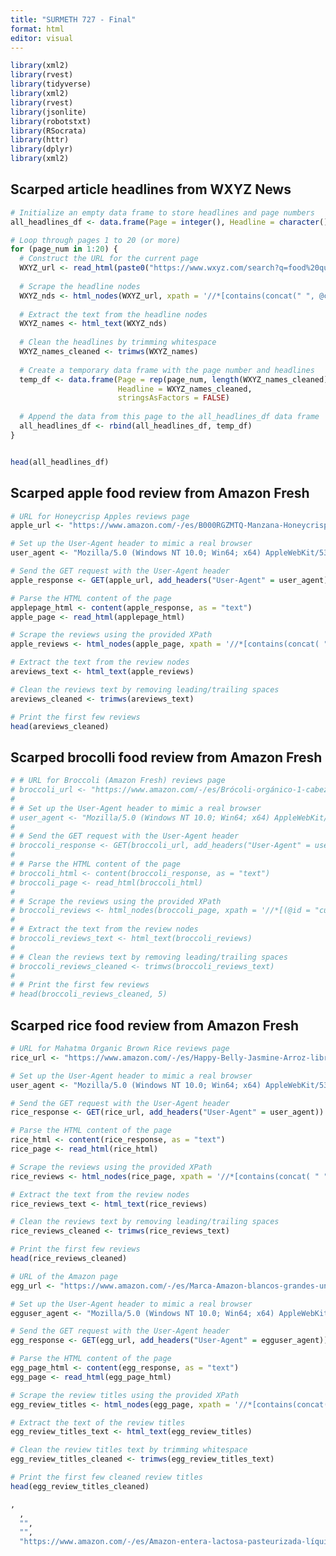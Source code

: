 ```yaml
---
title: "SURMETH 727 - Final"
format: html
editor: visual
---
```


```r
library(xml2)
library(rvest)
library(tidyverse)
library(xml2)
library(rvest)
library(jsonlite)
library(robotstxt)
library(RSocrata)
library(httr)     
library(dplyr)    
library(xml2)     
```

## Scarped article headlines from WXYZ News 
```r
# Initialize an empty data frame to store headlines and page numbers
all_headlines_df <- data.frame(Page = integer(), Headline = character(), stringsAsFactors = FALSE)

# Loop through pages 1 to 20 (or more)
for (page_num in 1:20) {
  # Construct the URL for the current page
  WXYZ_url <- read_html(paste0("https://www.wxyz.com/search?q=food%20quality&p=", page_num))
  
  # Scrape the headline nodes
  WXYZ_nds <- html_nodes(WXYZ_url, xpath = '//*[contains(concat(" ", @class, " "), " ListItem-title ")]')
  
  # Extract the text from the headline nodes
  WXYZ_names <- html_text(WXYZ_nds)
  
  # Clean the headlines by trimming whitespace
  WXYZ_names_cleaned <- trimws(WXYZ_names)
  
  # Create a temporary data frame with the page number and headlines
  temp_df <- data.frame(Page = rep(page_num, length(WXYZ_names_cleaned)), 
                        Headline = WXYZ_names_cleaned, 
                        stringsAsFactors = FALSE)
  
  # Append the data from this page to the all_headlines_df data frame
  all_headlines_df <- rbind(all_headlines_df, temp_df)
}


head(all_headlines_df)
```

## Scarped apple food review from Amazon Fresh 
```r
# URL for Honeycrisp Apples reviews page
apple_url <- "https://www.amazon.com/-/es/B000RGZMTQ-Manzana-Honeycrisp/dp/B000RGZMTQ/ref=cm_cr_arp_d_product_top?ie=UTF8#customerReviews"

# Set up the User-Agent header to mimic a real browser
user_agent <- "Mozilla/5.0 (Windows NT 10.0; Win64; x64) AppleWebKit/537.36 (KHTML, like Gecko) Chrome/91.0.4472.124 Safari/537.36"

# Send the GET request with the User-Agent header
apple_response <- GET(apple_url, add_headers("User-Agent" = user_agent))

# Parse the HTML content of the page
applepage_html <- content(apple_response, as = "text")
apple_page <- read_html(applepage_html)

# Scrape the reviews using the provided XPath
apple_reviews <- html_nodes(apple_page, xpath = '//*[contains(concat( " ", @class, " " ), concat( " ", "a-text-bold", " " ))]//*[contains(concat( " ", @class, " " ), concat( " ", "cr-original-review-content", " " ))]')

# Extract the text from the review nodes
areviews_text <- html_text(apple_reviews)

# Clean the reviews text by removing leading/trailing spaces
areviews_cleaned <- trimws(areviews_text)

# Print the first few reviews
head(areviews_cleaned)
```
## Scarped brocolli food review from Amazon Fresh 
```r
# # URL for Broccoli (Amazon Fresh) reviews page
# broccoli_url <- "https://www.amazon.com/-/es/Brócoli-orgánico-1-cabeza/dp/B08731CTJS/ref=sr_1_5_f3_wg?almBrandId=QW1hem9uIEZyZXNo&crid=3LRSTTEYWTRPE&dib=eyJ2IjoiMSJ9.hA0phk1Gz0C_itgI2D-LRxl5Svd3oXq4xk_pk3t4iFXq8jmwF7w51Bsa21QyT5JEV_7auGx--H1Wpyepzu9Na3-9qR3TCsGyLXGIJgyM9CyHnfizgiPs46yJzMYsOOjyPZO4N5yYdGOzlgc6dBYAQtinRzB65tfMEdhltEkF_6FvbKOVVxJNFUqarvDTeDIO173SLhTRD61_8C8l-2nEjWGHAWN712zGY0lQoATJ-CQPIWcV4u47F4Za6crpCjO-h7JLXb3cLxzbVn_YyUaUxRlIPXdSlLGf5AGGVBwq-uo.UqUIW0iT7SOjaKc9YiJak-bwWz5EayzB9eaBSxMzu0E&dib_tag=se&fpw=alm&keywords=broccoli&qid=1733261779&s=amazonfresh&sprefix=broc%2Camazonfresh%2C101&sr=1-5#customerReviews"
# 
# # Set up the User-Agent header to mimic a real browser
# user_agent <- "Mozilla/5.0 (Windows NT 10.0; Win64; x64) AppleWebKit/537.36 (KHTML, like Gecko) Chrome/91.0.4472.124 Safari/537.36"
# 
# # Send the GET request with the User-Agent header
# broccoli_response <- GET(broccoli_url, add_headers("User-Agent" = user_agent))
# 
# # Parse the HTML content of the page
# broccoli_html <- content(broccoli_response, as = "text")
# broccoli_page <- read_html(broccoli_html)
# 
# # Scrape the reviews using the provided XPath
# broccoli_reviews <- html_nodes(broccoli_page, xpath = '//*[(@id = "customer_review-R3H12R4170XS2J")]//*[contains(concat( " ", @class, " " ), concat( " ", "a-text-bold", " " ))]//*[contains(concat( " ", @class, " " ), concat( " ", "cr-original-review-content", " " ))] | //*[(@id = "customer_review-R2WEKL4YB9M7FJ")]//*[contains(concat( " ", @class, " " ), concat( " ", "a-text-bold", " " ))]//*[contains(concat( " ", @class, " " ), concat( " ", "cr-original-review-content", " " ))]//*[(@id = "customer_review-R333DZM2UNYCR2")]//*[contains(concat( " ", @class, " " ), concat( " ", "a-text-bold", " " ))]//*[contains(concat( " ", @class, " " ), concat( " ", "cr-original-review-content", " " ))]//*[(@id = "customer_review-R3F62I2O0KW4Y8")]//*[contains(concat( " ", @class, " " ), concat( " ", "cr-original-review-content", " " ))]//*[(@id = "customer_review-R2JFN5US0UK9L7")]//*[contains(concat( " ", @class, " " ), concat( " ", "a-text-bold", " " ))]//*[contains(concat( " ", @class, " " ), concat( " ", "cr-original-review-content", " " ))]//*[(@id = "customer_review-REQ79L8MMEDU3")]//*[contains(concat( " ", @class, " " ), concat( " ", "a-text-bold", " " ))]//*[contains(concat( " ", @class, " " ), concat( " ", "cr-original-review-content", " " ))]//*[(@id = "customer_review-R2Y0D1AQV5DE8")]//*[contains(concat( " ", @class, " " ), concat( " ", "a-text-bold", " " ))]//*[contains(concat( " ", @class, " " ), concat( " ", "cr-original-review-content", " " ))]')
# 
# # Extract the text from the review nodes
# broccoli_reviews_text <- html_text(broccoli_reviews)
# 
# # Clean the reviews text by removing leading/trailing spaces
# broccoli_reviews_cleaned <- trimws(broccoli_reviews_text)
# 
# # Print the first few reviews
# head(broccoli_reviews_cleaned, 5)
```
## Scarped rice food review from Amazon Fresh 
```r
# URL for Mahatma Organic Brown Rice reviews page
rice_url <- "https://www.amazon.com/-/es/Happy-Belly-Jasmine-Arroz-libras/dp/B08B217JP5/ref=sr_1_5_f3_wg?__mk_es_US=ÅMÅŽÕÑ&almBrandId=QW1hem9uIEZyZXNo&crid=5KSEV5ZYVSDH&dib=eyJ2IjoiMSJ9.4ypW1pkYIfVh3k-P3DlAgWBWG_fANORjf9XxTZGbPvy7lDxHxaKvUrakyDZZAlnh9fCBYkI7UmIaZw4kq-GEAfaEzYdrAeDEemYD2HA6x23jU7bbc3d8s8OJUQYCO_jtsJs1Gm-5qwL9fyVRsU-PTFPK7YHADSmOrUwHu_OB-i3TIx5oe0pA3g2ytYJqF_LaoemEFrjf4tsi8ksqAJGLq049oMKO3q7Jn8tbhjCYnFzVHl1cb4INvZjtsaW1q8RSwNXg9lvro6mN39ggfSn5N72l8Iiej_7kESQJyb7tIBA.7UELBAr7Oqtsggo9Qowo4FJVgmxbWzxc3pfbVRd8D4w&dib_tag=se&fpw=alm&keywords=rice&qid=1733264752&s=amazonfresh&sprefix=rice%2Camazonfresh%2C185&sr=1-5"

# Set up the User-Agent header to mimic a real browser
user_agent <- "Mozilla/5.0 (Windows NT 10.0; Win64; x64) AppleWebKit/537.36 (KHTML, like Gecko) Chrome/91.0.4472.124 Safari/537.36"

# Send the GET request with the User-Agent header
rice_response <- GET(rice_url, add_headers("User-Agent" = user_agent))

# Parse the HTML content of the page
rice_html <- content(rice_response, as = "text")
rice_page <- read_html(rice_html)

# Scrape the reviews using the provided XPath
rice_reviews <- html_nodes(rice_page, xpath = '//*[contains(concat( " ", @class, " " ), concat( " ", "a-text-bold", " " ))]//*[contains(concat( " ", @class, " " ), concat( " ", "cr-original-review-content", " " ))]')

# Extract the text from the review nodes
rice_reviews_text <- html_text(rice_reviews)

# Clean the reviews text by removing leading/trailing spaces
rice_reviews_cleaned <- trimws(rice_reviews_text)

# Print the first few reviews
head(rice_reviews_cleaned)
```

```r
# URL of the Amazon page
egg_url <- "https://www.amazon.com/-/es/Marca-Amazon-blancos-grandes-unidades/dp/B07ZS7B3VM/ref=sr_1_1_f3_wg?__mk_es_US=ÅMÅŽÕÑ&almBrandId=QW1hem9uIEZyZXNo&crid=1VJ8LGWK9O3TW&dib=eyJ2IjoiMSJ9.3dUmNAqyJi1aqE4v9N--5dsFobRPqn2vOcfEMeFHou7IBB_yW_jCmn1YUYq41cwNo4YSN9D6tcSvGdfunCubBbPaULjynGSVI1ojUR04Rg2-57HSg_ViVVaQvqjOa0Zoym5xi0O3T9UgpCTO_fMycCR38L2jvIyagHZSRHgR176Bo88IRc-msDOuKfN_HMra6xaF2ZbdP77V2xwzrEVMsD_fXO_ZldipQLsZ3jgeVK9NBn9dyOhcbPMV6WxveHl8NGE9DAlBz1OQLO0lrY2I6qC6nb39n8N5eNawlt0Zz9A.-IIWVEe27EzqMKouXylsUCSFBrrYl3I-x4s4NBYpQpo&dib_tag=se&fpw=alm&keywords=eggs&qid=1733261892&s=amazonfresh&sprefix=eggs%2Camazonfresh%2C119&sr=1-1"

# Set up the User-Agent header to mimic a real browser
egguser_agent <- "Mozilla/5.0 (Windows NT 10.0; Win64; x64) AppleWebKit/537.36 (KHTML, like Gecko) Chrome/91.0.4472.124 Safari/537.36"

# Send the GET request with the User-Agent header
egg_response <- GET(egg_url, add_headers("User-Agent" = egguser_agent))

# Parse the HTML content of the page
egg_page_html <- content(egg_response, as = "text")
egg_page <- read_html(egg_page_html)

# Scrape the review titles using the provided XPath
egg_review_titles <- html_nodes(egg_page, xpath = '//*[contains(concat( " ", @class, " " ), concat( " ", "a-text-bold", " " ))]//*[contains(concat( " ", @class, " " ), concat( " ", "cr-original-review-content", " " ))]')

# Extract the text of the review titles
egg_review_titles_text <- html_text(egg_review_titles)

# Clean the review titles text by trimming whitespace
egg_review_titles_cleaned <- trimws(egg_review_titles_text)

# Print the first few cleaned review titles
head(egg_review_titles_cleaned)
```







```r
,
  ,
  "",
  "",
  "https://www.amazon.com/-/es/Amazon-entera-lactosa-pasteurizada-líquidas/dp/B07DGS2C29/ref=sr_1_3_f3_wg?__mk_es_US=ÅMÅŽÕÑ&almBrandId=QW1hem9uIEZyZXNo&crid=18YISTQQYS2QK&dib=eyJ2IjoiMSJ9.iyNQ2IPc0esJclKDaQe_EpyJqBe46KhkbuSRVV_ZzW--XMZH9nPEi-yz9yhZh7WKQW19pHrCTSPWbgxXwSbKYAJEvNhexfYQC9XpJN8gCWgkuug98p0ELzAzXOnCRekfsEKBOQC7wEn4AwBST7ej6ekBbZ6vjCJ93El6Q1skfVH4H4nR0te6ARuW1siqvsuaH2kQoFjMh41D3VHyT-HW3oWlwOZTET9lxT6G5hSTpPHL2vMo3zayTpef4Cn0l5oX3zwypSjIfu1Fx2-8NeYdyZCrsBkP7i10B8MZLZWuCYA.1wmlKASMWqWF7U_CokmJeS_HtRLRF3KMlV3ZzNGmWVI&dib_tag=se&fpw=alm&keywords=milk+generic&qid=1733261947&s=amazonfresh&sprefix=milk+generic%2Camazonfresh%2C89&sr=1-3#customerReviews"
```


